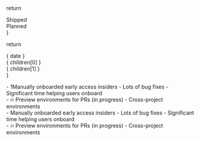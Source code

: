   return <div className="grid grid-cols-12 gap-6 font-medium mb-6">
      <div className="col-span-2" />
      <div className="col-span-5 text-sm">Shipped</div>
      <div className="col-span-5 text-sm">Planned</div>
    </div>
}

  return <div className="grid grid-cols-12 gap-6 not-prose">
      <div className="col-span-2 text-sm text-gray-500 border-r py-8 relative">
        { date }
        <div className="absolute rounded-full bg-fuchsia-400 border-4 border-fuchsia-100 top-[34px] right-[-8.5px] w-4 h-4"/>
      </div>
      <div className="col-span-5 py-8 text-sm">{ children[0] }</div>
      <div className="col-span-5 py-8 text-sm">{ children[1] }</div>
    </div>
}

<Heading />
<Card date="Jan 17">
  <div>
    - 1Manually onboarded early access insiders
    - Lots of bug fixes
    - Significant time helping users onboard
  </div>
  <div>
    - 🔥 Preview environments for PRs (in progress)
    - Cross-project environments
  </div>
</Card>
<Card date="Jan 17">
  <div>
    - Manually onboarded early access insiders
    - Lots of bug fixes
    - Significant time helping users onboard
  </div>
  <div>
    - 🔥 Preview environments for PRs (in progress)
    - Cross-project environments
  </div>
</Card>